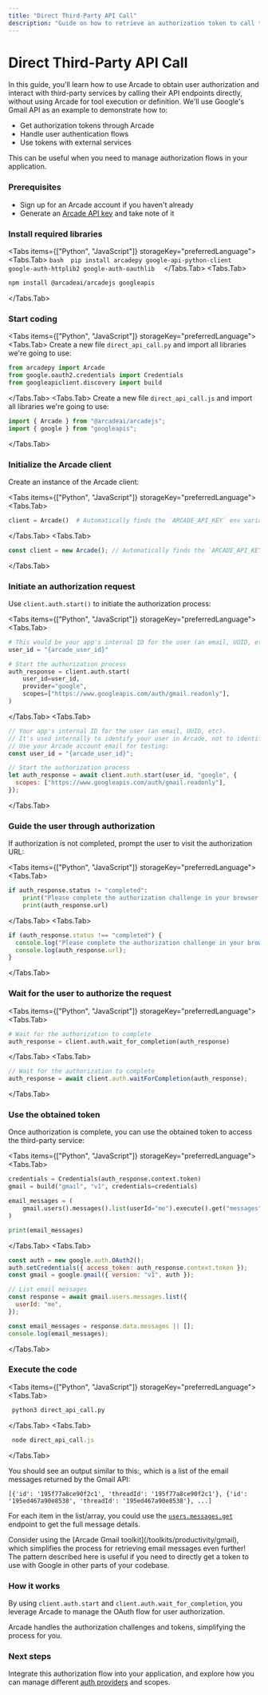 ```yaml
---
title: "Direct Third-Party API Call"
description: "Guide on how to retrieve an authorization token to call third-party APIs directly"
---
```



# Direct Third-Party API Call

In this guide, you'll learn how to use Arcade to obtain user authorization and interact with third-party services by calling their API endpoints directly, without using Arcade for tool execution or definition. We'll use Google's Gmail API as an example to demonstrate how to:

- Get authorization tokens through Arcade
- Handle user authentication flows
- Use tokens with external services

This can be useful when you need to manage authorization flows in your application.

<Steps>

### Prerequisites

- Sign up for an <SignupLink linkLocation="docs:call-third-party-apis-directly">Arcade account</SignupLink> if you haven't already
- Generate an [Arcade API key](/home/api-keys) and take note of it

### Install required libraries

<Tabs items={["Python", "JavaScript"]} storageKey="preferredLanguage">
  <Tabs.Tab>
    ```bash 
    pip install arcadepy google-api-python-client google-auth-httplib2 google-auth-oauthlib 
    ```
  </Tabs.Tab>
  <Tabs.Tab>
  ```bash 
  npm install @arcadeai/arcadejs googleapis 
  ```
  </Tabs.Tab>
</Tabs>

### Start coding

<Tabs items={["Python", "JavaScript"]} storageKey="preferredLanguage">
<Tabs.Tab>
Create a new file `direct_api_call.py` and import all libraries we're going to use:

```python
from arcadepy import Arcade
from google.oauth2.credentials import Credentials
from googleapiclient.discovery import build
```

</Tabs.Tab>
<Tabs.Tab>
Create a new file `direct_api_call.js` and import all libraries we're going to use:

```javascript
import { Arcade } from "@arcadeai/arcadejs";
import { google } from "googleapis";
```

</Tabs.Tab>
</Tabs>

### Initialize the Arcade client

Create an instance of the Arcade client:

<Tabs items={["Python", "JavaScript"]} storageKey="preferredLanguage">
<Tabs.Tab>
```python
client = Arcade()  # Automatically finds the `ARCADE_API_KEY` env variable
```
</Tabs.Tab>
<Tabs.Tab>
```javascript
const client = new Arcade(); // Automatically finds the `ARCADE_API_KEY` env variable
```

</Tabs.Tab>
</Tabs>

### Initiate an authorization request

Use `client.auth.start()` to initiate the authorization process:

<Tabs items={["Python", "JavaScript"]} storageKey="preferredLanguage">
<Tabs.Tab>
```python
# This would be your app's internal ID for the user (an email, UUID, etc.)
user_id = "{arcade_user_id}"

# Start the authorization process
auth_response = client.auth.start(
    user_id=user_id,
    provider="google",
    scopes=["https://www.googleapis.com/auth/gmail.readonly"],
)
```
</Tabs.Tab>
<Tabs.Tab>
```javascript
// Your app's internal ID for the user (an email, UUID, etc).
// It's used internally to identify your user in Arcade, not to identify with the Gmail service.
// Use your Arcade account email for testing:
const user_id = "{arcade_user_id}";

// Start the authorization process
let auth_response = await client.auth.start(user_id, "google", {
  scopes: ["https://www.googleapis.com/auth/gmail.readonly"],
});
```

</Tabs.Tab>
</Tabs>

### Guide the user through authorization

If authorization is not completed, prompt the user to visit the authorization URL:

<Tabs items={["Python", "JavaScript"]} storageKey="preferredLanguage">
<Tabs.Tab>
```python
if auth_response.status != "completed":
    print("Please complete the authorization challenge in your browser:")
    print(auth_response.url)
```
</Tabs.Tab>
<Tabs.Tab>
```javascript
if (auth_response.status !== "completed") {
  console.log("Please complete the authorization challenge in your browser:");
  console.log(auth_response.url);
}
```

</Tabs.Tab>
</Tabs>

### Wait for the user to authorize the request

<Tabs items={["Python", "JavaScript"]} storageKey="preferredLanguage">
<Tabs.Tab>
```python
# Wait for the authorization to complete
auth_response = client.auth.wait_for_completion(auth_response)
```
</Tabs.Tab>
<Tabs.Tab>
```javascript
// Wait for the authorization to complete
auth_response = await client.auth.waitForCompletion(auth_response);
```

</Tabs.Tab>
</Tabs>

### Use the obtained token

Once authorization is complete, you can use the obtained token to access the third-party service:

<Tabs items={["Python", "JavaScript"]} storageKey="preferredLanguage">
<Tabs.Tab>
```python
credentials = Credentials(auth_response.context.token)
gmail = build("gmail", "v1", credentials=credentials)

email_messages = (
    gmail.users().messages().list(userId="me").execute().get("messages", [])
)

print(email_messages)
```
</Tabs.Tab>
<Tabs.Tab>
```javascript
const auth = new google.auth.OAuth2();
auth.setCredentials({ access_token: auth_response.context.token });
const gmail = google.gmail({ version: "v1", auth });

// List email messages
const response = await gmail.users.messages.list({
  userId: "me",
});

const email_messages = response.data.messages || [];
console.log(email_messages);
```

</Tabs.Tab>
</Tabs>

### Execute the code

<Tabs items={["Python", "JavaScript"]} storageKey="preferredLanguage">
  <Tabs.Tab>
  ```python
   python3 direct_api_call.py 
   ```
   </Tabs.Tab>
  <Tabs.Tab>
  ```javascript
   node direct_api_call.js 
   ```
   </Tabs.Tab>
</Tabs>

You should see an output similar to this:, which is a list of the email messages returned by the Gmail API:

```text
[{'id': '195f77a8ce90f2c1', 'threadId': '195f77a8ce90f2c1'}, {'id': '195ed467a90e8538', 'threadId': '195ed467a90e8538'}, ...]
```

For each item in the list/array, you could use the [`users.messages.get`](https://developers.google.com/workspace/gmail/api/reference/rest/v1/users.messages/get) endpoint to get the full message details.

</Steps>

<Callout type="info">
  Consider using the [Arcade Gmail toolkit](/toolkits/productivity/gmail), which
  simplifies the process for retrieving email messages even further! The pattern
  described here is useful if you need to directly get a token to use with
  Google in other parts of your codebase.
</Callout>

### How it works

By using `client.auth.start` and `client.auth.wait_for_completion`, you leverage Arcade to manage the OAuth flow for user authorization.

Arcade handles the authorization challenges and tokens, simplifying the process for you.

### Next steps

Integrate this authorization flow into your application, and explore how you can manage different [auth providers](/home/auth-providers) and scopes.
